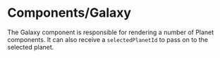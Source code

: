 # Components/Galaxy

The Galaxy component is responsible for rendering a number of Planet components. It can also receive a `selectedPlanetId` to pass on to the selected planet.
